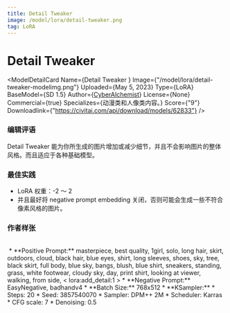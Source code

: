 ```yaml
---
title: Detail Tweaker 
image: /model/lora/detail-tweaker.png
tag: LoRA
---
```


# Detail Tweaker 

<ModelDetailCard 
  Name={<span>Detail Tweaker </span>}
  Image={"/model/lora/detail-tweaker-modelimg.png"}
  Uploaded={<span>May 5, 2023</span>}
  Type={<span>LoRA</span>}
  BaseModel={<span>SD 1.5</span>}
  Author={<a href="https://civitai.com/user/CyberAIchemist">CyberAIchemist</a>}
  License={<span>None</span>}
  Commercial={true}
  Specializes={<span>动漫类和人像类内容。</span>}
  Score={"9"}
  Downloadlink={"https://civitai.com/api/download/models/62833"}
/>

### 编辑评语
Detail Tweaker 能为你所生成的图片增加或减少细节，并且不会影响图片的整体风格。而且适应于各种基础模型。

### 最佳实践
* LoRA 权重：-2 ～ 2
* 并且最好将 negative prompt embedding 关闭，否则可能会生成一些不符合像素风格的图片。

### 作者样张
<br/>
<PhotoProvider>
  <PhotoView src="/model/lora/002.png">
    <img src="/model/lora/002.png" alt="" className='rounded-lg'/>
  </PhotoView>
</PhotoProvider>
* **Positive Prompt:** masterpiece, best quality, 1girl, solo, long hair, skirt, outdoors, cloud, black hair, blue eyes, shirt, long sleeves, shoes, sky, tree, black skirt, full body, blue sky, bangs, blush, blue shirt, sneakers, standing, grass, white footwear, cloudy sky, day, print shirt, looking at viewer, walking, from side, < lora:add_detail:1 >
* **Negative Prompt:** EasyNegative, badhandv4
* **Batch Size:** 768x512
* **KSampler:**
  * Steps: 20
  * Seed: 3857540070
  * Sampler: DPM++ 2M 
  * Scheduler: Karras
  * CFG scale: 7
  * Denoising: 0.5